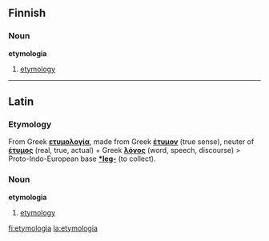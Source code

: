 ==Finnish==
===Noun===
'''etymologia'''
# [[etymology]]

----

==Latin==
===Etymology===
From Greek '''[[ετυμολογία]]''', made from Greek '''[[έτυμον]]''' (true sense), neuter of '''[[έτυμος]]''' (real, true, actual) + Greek '''[[λόγος]]''' (word, speech, discourse) > Proto-Indo-European base '''[[*leg-]]''' (to collect).

===Noun===
'''etymologia'''

# [[etymology]]

[[fi:etymologia]]
[[la:etymologia]]